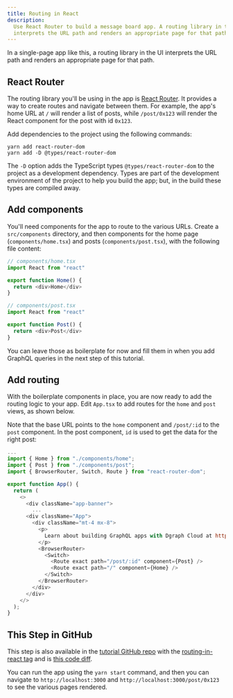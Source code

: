 ```yaml
---
title: Routing in React
description:
  Use React Router to build a message board app. A routing library in the UI
  interprets the URL path and renders an appropriate page for that path.
---
```



<DgraphWIP />

In a single-page app like this, a routing library in the UI interprets the URL
path and renders an appropriate page for that path.

## React Router

The routing library you'll be using in the app is
[React Router](https://reactrouter.com/web/guides/quick-start). It provides a
way to create routes and navigate between them. For example, the app's home URL
at `/` will render a list of posts, while `/post/0x123` will render the React
component for the post with id `0x123`.

Add dependencies to the project using the following commands:

```
yarn add react-router-dom
yarn add -D @types/react-router-dom
```

The `-D` option adds the TypeScript types `@types/react-router-dom` to the
project as a development dependency. Types are part of the development
environment of the project to help you build the app; but, in the build these
types are compiled away.

## Add components

You'll need components for the app to route to the various URLs. Create a
`src/components` directory, and then components for the home page
(`components/home.tsx`) and posts (`components/post.tsx`), with the following
file content:

```js
// components/home.tsx
import React from "react"

export function Home() {
  return <div>Home</div>
}
```

```js
// components/post.tsx
import React from "react"

export function Post() {
  return <div>Post</div>
}
```

You can leave those as boilerplate for now and fill them in when you add GraphQL
queries in the next step of this tutorial.

## Add routing

With the boilerplate components in place, you are now ready to add the routing
logic to your app. Edit `App.tsx` to add routes for the `home` and `post` views,
as shown below.

Note that the base URL points to the `home` component and `/post/:id` to the
`post` component. In the post component, `id` is used to get the data for the
right post:

```js
...
import { Home } from "./components/home";
import { Post } from "./components/post";
import { BrowserRouter, Switch, Route } from "react-router-dom";

export function App() {
  return (
    <>
      <div className="app-banner">
        ...
      <div className="App">
        <div className="mt-4 mx-8">
          <p>
            Learn about building GraphQL apps with Dgraph Cloud at https://dgraph.io/learn
          </p>
          <BrowserRouter>
            <Switch>
              <Route exact path="/post/:id" component={Post} />
              <Route exact path="/" component={Home} />
            </Switch>
          </BrowserRouter>
        </div>
      </div>
    </>
  );
}
```

## This Step in GitHub

This step is also available in the
[tutorial GitHub repo](https://github.com/dgraph-io/discuss-tutorial) with the
[routing-in-react tag](https://github.com/dgraph-io/discuss-tutorial/releases/tag/routing-in-react)
and is
[this code diff](https://github.com/dgraph-io/discuss-tutorial/commit/8d488e8c9bbccaa96c88fc49860021c493f1afca).

You can run the app using the `yarn start` command, and then you can navigate to
`http://localhost:3000` and `http://localhost:3000/post/0x123` to see the
various pages rendered.
